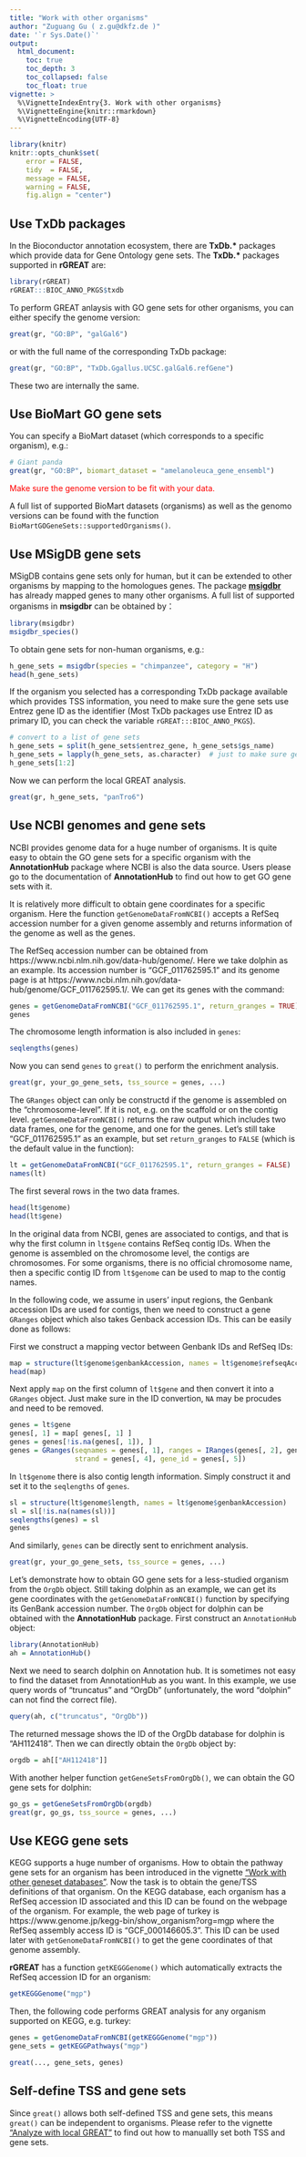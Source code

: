 ```yaml
---
title: "Work with other organisms"
author: "Zuguang Gu ( z.gu@dkfz.de )"
date: '`r Sys.Date()`'
output:
  html_document:
    toc: true
    toc_depth: 3
    toc_collapsed: false
    toc_float: true
vignette: >
  %\VignetteIndexEntry{3. Work with other organisms}
  %\VignetteEngine{knitr::rmarkdown}
  %\VignetteEncoding{UTF-8}
---
```


```r
library(knitr)
knitr::opts_chunk$set(
    error = FALSE,
    tidy  = FALSE,
    message = FALSE,
    warning = FALSE,
    fig.align = "center")
```

## Use TxDb packages

In the Bioconductor annotation ecosystem, there are **TxDb.\*** packages which
provide data for Gene Ontology gene sets. The **TxDb.\*** packages supported in **rGREAT** are:

```r
library(rGREAT)
rGREAT:::BIOC_ANNO_PKGS$txdb
```

To perform GREAT anlaysis with GO gene sets for other organisms, you can either
specify the genome version:

```r
great(gr, "GO:BP", "galGal6")
```

or with the full name of the corresponding TxDb package:

```r
great(gr, "GO:BP", "TxDb.Ggallus.UCSC.galGal6.refGene")
```

These two are internally the same.

## Use BioMart GO gene sets

You can specify a BioMart dataset (which corresponds to a specific organism), e.g.:

```r
# Giant panda
great(gr, "GO:BP", biomart_dataset = "amelanoleuca_gene_ensembl")
```

<p style="color:red">Make sure the genome version to be fit with your data.</p>

A full list of supported BioMart datasets (organisms) as well as the genomo versions can be found with the function `BioMartGOGeneSets::supportedOrganisms()`.

## Use MSigDB gene sets

MSigDB contains gene sets only for human, but it can be extended to other organisms
by mapping to the homologues genes. The package [**msigdbr**](https://cran.r-project.org/web/packages/msigdbr/index.html) has
already mapped genes to many other organisms. A full list of supported organisms in **msigdbr** can be obtained by：

```r
library(msigdbr)
msigdbr_species()
```

To obtain gene sets for non-human organisms, e.g.:

```r
h_gene_sets = msigdbr(species = "chimpanzee", category = "H")
head(h_gene_sets)
```

If the organism you selected has a corresponding TxDb package available which provides TSS information, 
you need to make sure the gene sets use Entrez gene ID as the identifier (Most TxDb packages use Entrez ID
as primary ID, you can check the variable `rGREAT:::BIOC_ANNO_PKGS`).

```r
# convert to a list of gene sets
h_gene_sets = split(h_gene_sets$entrez_gene, h_gene_sets$gs_name)
h_gene_sets = lapply(h_gene_sets, as.character)  # just to make sure gene IDs are all in character.
h_gene_sets[1:2]
```

Now we can perform the local GREAT analysis.

```r
great(gr, h_gene_sets, "panTro6")
```

## Use NCBI genomes and gene sets

NCBI provides genome data for a huge number of organisms. It is quite easy to
obtain the GO gene sets for a specific organism with the **AnnotationHub**
package where NCBI is also the data source. Users please go to the
documentation of **AnnotationHub** to find out how to get GO gene sets with it.

It is relatively more difficult to obtain gene coordinates for a specific organism. 
Here the function `getGenomeDataFromNCBI()` accepts a
RefSeq accession number for a given genome assembly and returns information of the
genome as well as the genes.

The RefSeq accession number can be obtained from
https://www.ncbi.nlm.nih.gov/data-hub/genome/. Here we take dolphin as an
example. Its accession number is "GCF_011762595.1" and its genome page is at
https://www.ncbi.nlm.nih.gov/data-hub/genome/GCF_011762595.1/. We can get its genes with the command:

```r
genes = getGenomeDataFromNCBI("GCF_011762595.1", return_granges = TRUE)
genes
```

The chromosome length information is also included in `genes`:

```r
seqlengths(genes)
```

Now you can send `genes` to `great()` to perform the enrichment analysis.

```r
great(gr, your_go_gene_sets, tss_source = genes, ...)
```


The `GRanges` object can only be constructd if the genome is assembled on the
"chromosome-level". If it is not, e.g. on the scaffold or on the contig level.
`getGenomeDataFromNCBI()` returns the raw output which includes two data frames,
one for the genome, and one for the genes. Let's still take "GCF_011762595.1"
as an example, but set `return_granges` to `FALSE` (which is the default value in the function):

```r
lt = getGenomeDataFromNCBI("GCF_011762595.1", return_granges = FALSE)
names(lt)
```

The first several rows in the two data frames.

```r
head(lt$genome)
head(lt$gene)
```

In the original data from NCBI, genes are associated to contigs, and that is why
the first column in `lt$gene` contains RefSeq contig IDs. When the genome is
assembled on the chromosome level, the contigs are chromosomes. For some organisms,
there is no official chromosome name, then a specific contig ID from `lt$genome`
can be used to map to the contig names.

In the following code, we assume in users' input regions, the Genbank accession IDs
are used for contigs, then we need to construct a gene `GRanges` object which also takes
Genback accession IDs. This can be easily done as follows:

First we construct a mapping vector between Genbank IDs and RefSeq IDs:

```r
map = structure(lt$genome$genbankAccession, names = lt$genome$refseqAccession)
head(map)
```

Next apply `map` on the first column of `lt$gene` and then convert it into a `GRanges` object.
Just make sure in the ID convertion, `NA` may be procudes and need to be removed.

```r
genes = lt$gene
genes[, 1] = map[ genes[, 1] ]
genes = genes[!is.na(genes[, 1]), ]
genes = GRanges(seqnames = genes[, 1], ranges = IRanges(genes[, 2], genes[, 3]),
                strand = genes[, 4], gene_id = genes[, 5])
```

In `lt$genome` there is also contig length information. Simply construct it and set it to 
the `seqlengths` of `genes`.


```r
sl = structure(lt$genome$length, names = lt$genome$genbankAccession)
sl = sl[!is.na(names(sl))]
seqlengths(genes) = sl
genes
```

And similarly, `genes` can be directly sent to enrichment analysis.

```r
great(gr, your_go_gene_sets, tss_source = genes, ...)
```

Let's demonstrate how to obtain GO gene sets for a less-studied organism from
the `OrgDb` object. Still taking dolphin as an example, we can get its gene
coordinates with the `getGenomeDataFromNCBI()` function by specifying its
GenBank accession number. The `OrgDb` object for dolphin can be obtained with
the **AnnotationHub** package. First construct an `AnnotationHub` object:

```r
library(AnnotationHub)
ah = AnnotationHub()
```

Next we need to search dolphin on Annotation hub. It is sometimes not easy to
find the dataset from AnnotationHub as you want. In this example, we use query
words of "truncatus" and "OrgDb" (unfortunately, the word "dolphin" can not
find the correct file).

```r
query(ah, c("truncatus", "OrgDb"))
```

The returned message shows the ID of the OrgDb database for dolphin is
"AH112418". Then we can directly obtain the `OrgDb` object by:

```r
orgdb = ah[["AH112418"]]
```

With another helper function `getGeneSetsFromOrgDb()`, we can obtain the GO
gene sets for dolphin:

```r
go_gs = getGeneSetsFromOrgDb(orgdb)
great(gr, go_gs, tss_source = genes, ...)
```

## Use KEGG gene sets

KEGG supports a huge number of organisms. How to obtain the pathway gene sets
for an organism has been introduced in the vignette ["Work with other geneset
databases"](other-geneset-databases.html#kegg-pathways). Now the task is
to obtain the gene/TSS definitions of that organism. On the KEGG database, each
organism has a RefSeq accession ID associated and this ID can be found on the
webpage of the organism. For example, the web page of turkey is
https://www.genome.jp/kegg-bin/show_organism?org=mgp where the
RefSeq assembly access ID is "GCF_000146605.3". This ID can be used later
with `getGenomeDataFromNCBI()` to get the gene coordinates of that genome assembly.

**rGREAT** has a function `getKEGGGenome()` which automatically extracts the RefSeq
accession ID for an organism:

```r
getKEGGGenome("mgp")
```

Then, the following code performs GREAT analysis for any organism supported on KEGG, e.g. turkey:

```r
genes = getGenomeDataFromNCBI(getKEGGGenome("mgp"))
gene_sets = getKEGGPathways("mgp")

great(..., gene_sets, genes)
```

## Self-define TSS and gene sets

Since `great()` allows both self-defined TSS and gene sets, this means `great()` can be independent to organisms. 
Please refer to the vignette ["Analyze with local GREAT"](local-GREAT.html#manually-set-gene-sets-and-transcriptome-annotations) to
find out how to manuallly set both TSS and gene sets.


